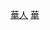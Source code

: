 {{userbox-2
| border-c = #DE2910
| id1       = [[Image:Chinaimg.png|45px]]
| id1-c     = #DE2910
| id1-fc    = {{{id-fc|#DE2910}}}
| id1-s     = 12
| id2       = 華夏兒女
| id2-c     = yellow
| id2-fc    = {{{id-fc|red}}}
| id2-s     = 12
| info     = 这个用户是[[华人|<span style="color: yellow">华人</span>]]。
| info-c   = #DE2910
| info-fc  = {{{info-fc|black}}}
| nocat = {{{nocat|}}}
}}<noinclude>[[Category:中華維基人|華人]]
[[Category:華人用戶框模板|華]]</noinclude>